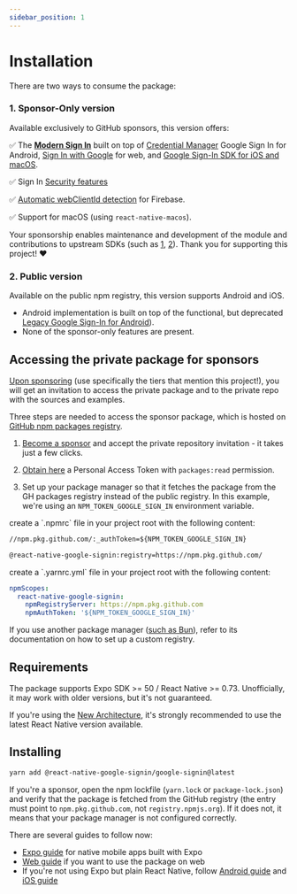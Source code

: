```yaml
---
sidebar_position: 1
---
```


# Installation

There are two ways to consume the package:

### 1. Sponsor-Only version

Available exclusively to GitHub sponsors, this version offers:

✅ The [**Modern Sign In**](/docs/one-tap) built on top of [Credential Manager](https://developers.google.com/identity/android-credential-manager) Google Sign In for Android, [Sign In with Google](https://developers.google.com/identity/gsi/web/guides/features) for web, and [Google Sign-In SDK for iOS and macOS](https://developers.google.com/identity/sign-in/ios/start).

✅ Sign In [Security features](/docs/security)

✅ [Automatic webClientId detection](one-tap#automatic-webclientid-detection) for Firebase.

✅ Support for macOS (using `react-native-macos`).

Your sponsorship enables maintenance and development of the module and contributions to upstream SDKs (such as [1](https://github.com/openid/AppAuth-iOS/pull/788), [2](https://github.com/google/GoogleSignIn-iOS/pull/402)). Thank you for supporting this project! ❤️

### 2. Public version

Available on the public npm registry, this version supports Android and iOS.

- Android implementation is built on top of the functional, but deprecated [Legacy Google Sign-In for Android](https://web.archive.org/web/20240308064911/https://developers.google.com/identity/sign-in/android/start-integrating)).
- None of the sponsor-only features are present.

## Accessing the private package for sponsors

[Upon sponsoring](https://github.com/sponsors/vonovak) (use specifically the tiers that mention this project!), you will get an invitation to access the private package and to the private repo with the sources and examples.

Three steps are needed to access the sponsor package, which is hosted on [GitHub npm packages registry](https://docs.github.com/en/packages/working-with-a-github-packages-registry/working-with-the-npm-registry).

1. [Become a sponsor](https://github.com/sponsors/vonovak) and accept the private repository invitation - it takes just a few clicks.

2. [Obtain here](https://github.com/settings/tokens) a Personal Access Token with `packages:read` permission.

3. Set up your package manager so that it fetches the package from the GH packages registry instead of the public registry. In this example, we're using an `NPM_TOKEN_GOOGLE_SIGN_IN` environment variable.


<Tabs>
  <TabItem value="classic" label="npm / yarn v1">
    create a `.npmrc` file in your project root with the following content:

```txt title=".npmrc"
//npm.pkg.github.com/:_authToken=${NPM_TOKEN_GOOGLE_SIGN_IN}

@react-native-google-signin:registry=https://npm.pkg.github.com/
```

  </TabItem>

  <TabItem value="yarn v3+" label="yarn v3+">
    create a `.yarnrc.yml` file in your project root with the following content:

```yml title=".yarnrc.yml"
npmScopes:
  react-native-google-signin:
    npmRegistryServer: https://npm.pkg.github.com
    npmAuthToken: '${NPM_TOKEN_GOOGLE_SIGN_IN}'
```

  </TabItem>

</Tabs>

If you use another package manager ([such as Bun](https://bun.sh/docs/install/registries)), refer to its documentation on how to set up a custom registry.

## Requirements

The package supports Expo SDK >= 50 / React Native >= 0.73. Unofficially, it may work with older versions, but it's not guaranteed.

If you're using the [New Architecture](https://reactnative.dev/docs/new-architecture-intro), it's strongly recommended to use the latest React Native version available.

## Installing

```bash
yarn add @react-native-google-signin/google-signin@latest
```

If you're a sponsor, open the npm lockfile (`yarn.lock` or `package-lock.json`) and verify that the package is fetched from the GitHub registry (the entry must point to `npm.pkg.github.com`, not `registry.npmjs.org`). If it does not, it means that your package manager is not configured correctly.

There are several guides to follow now:

- [Expo guide](setting-up/expo) for native mobile apps built with Expo
- [Web guide](setting-up/web) if you want to use the package on web
- If you're not using Expo but plain React Native, follow [Android guide](setting-up/android) and [iOS guide](setting-up/ios)
